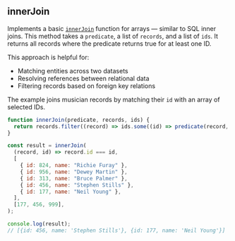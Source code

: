 
## innerJoin

Implements a basic [`innerJoin`](https://ramdajs.com/docs/#innerJoin) function for
arrays — similar to SQL inner joins. This method takes a `predicate`, a list of `records`, and a list of `ids`.
It returns all records where the predicate returns true for at least one ID.

This approach is helpful for:
- Matching entities across two datasets
- Resolving references between relational data
- Filtering records based on foreign key relations

The example joins musician records by matching their `id` with an array of selected IDs.

```js
function innerJoin(predicate, records, ids) {
  return records.filter((record) => ids.some((id) => predicate(record, id)));
}

const result = innerJoin(
  (record, id) => record.id === id,
  [
    { id: 824, name: "Richie Furay" },
    { id: 956, name: "Dewey Martin" },
    { id: 313, name: "Bruce Palmer" },
    { id: 456, name: "Stephen Stills" },
    { id: 177, name: "Neil Young" },
  ],
  [177, 456, 999],
);

console.log(result);
// [{id: 456, name: 'Stephen Stills'}, {id: 177, name: 'Neil Young'}]
```
